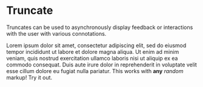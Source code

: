 
<Meta
  title="Core|Molecules/Truncate"
  component={Truncate}
  decorators={[withKnobs]}
/>

# Truncate

<StoryStatus status="ready" />

Truncates can be used to asynchronously display feedback or interactions
with the user with various connotations.

<Preview withSource="open">
  <Story name="Truncate">
    <Truncate lines={number('Lines', 2)} onTruncate={action('On Truncate')}>
      Lorem ipsum dolor sit amet, consectetur adipiscing elit, sed do eiusmod
      tempor incididunt ut labore et dolore magna aliqua. Ut enim ad minim
      veniam, quis nostrud exercitation ullamco laboris nisi ut aliquip ex ea
      commodo consequat. Duis aute irure dolor in reprehenderit in voluptate
      velit esse cillum dolore eu fugiat nulla pariatur.
    </Truncate>
  </Story>
</Preview>

<Props story="Truncate" of={Truncate} />

<Preview withSource="open">
  <Story name="Truncate Markup">
    <Truncate lines={number('Lines', 1)}>
      This works with <strong>any</strong> <em>random</em> markup! Try it out.
    </Truncate>
  </Story>
</Preview>
